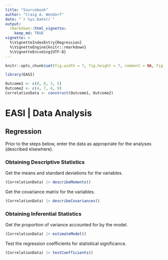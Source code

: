 ```yaml
---
title: "Sourcebook"
author: "Craig A. Wendorf"
date: "`r Sys.Date()`"
output: 
  rmarkdown::html_vignette:
    keep_md: TRUE
vignette: >
  %\VignetteIndexEntry{Regression}
  %\VignetteEngine{knitr::rmarkdown}
  %\VignetteEncoding{UTF-8}
---
```


```r
knitr::opts_chunk$set(fig.width = 7, fig.height = 7, comment = NA, fig.path = "figures/")
```

```r
library(EASI)
```

```r
Outcome1 <- c(0, 0, 3, 5)
Outcome2 <- c(4, 7, 4, 9)
CorrelationData <- construct(Outcome1, Outcome2)
```

# EASI | Data Analysis

## Regression

Prior to the steps below, enter the data as appropriate for the analyses (described elsewhere).

### Obtaining Descriptive Statistics

Get the means and standard deviations for the variables.

```r
(CorrelationData) |> describeMoments()
```

Get the covariance matrix for the variables.

```r
(CorrelationData) |> describeCovariances()
```

### Obtaining Inferential Statistics

Get the proportion of variance accounted for by the model.

```r
(CorrelationData) |> estimateModel()
```

Test the regression coefficients for statistical significance.

```r
(CorrelationData) |> testCoefficients()
```

